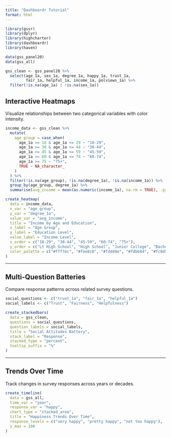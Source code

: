 ```yaml
---
title: "Dashboardr Tutorial"
format: html
---
```



```r
library(gssr)
library(dplyr)
library(highcharter)
library(dashboardr)
library(haven)

data(gss_panel20)
data(gss_all)

gss_clean <- gss_panel20 %>%
  select(age_1a, sex_1a, degree_1a, happy_1a, trust_1a, 
         fair_1a, helpful_1a, income_1a, polviews_1a) %>%
  filter(!is.na(age_1a) | !is.na(sex_1a))
```

## Interactive Heatmaps

Visualize relationships between two categorical variables with color intensity.

```r
income_data <- gss_clean %>%
  mutate(
    age_group = case_when(
      age_1a >= 18 & age_1a <= 29 ~ "18-29",
      age_1a >= 30 & age_1a <= 44 ~ "30-44", 
      age_1a >= 45 & age_1a <= 59 ~ "45-59",
      age_1a >= 60 & age_1a <= 74 ~ "60-74",
      age_1a >= 75 ~ "75+",
      TRUE ~ NA_character_
    )
  ) %>%
  filter(!is.na(age_group), !is.na(degree_1a), !is.na(income_1a)) %>%
  group_by(age_group, degree_1a) %>%
  summarise(avg_income = mean(as.numeric(income_1a), na.rm = TRUE), .groups = 'drop')

create_heatmap(
  data = income_data,
  x_var = "age_group",
  y_var = "degree_1a",
  value_var = "avg_income",
  title = "Income by Age and Education",
  x_label = "Age Group",
  y_label = "Education Level", 
  value_label = "Income Level",
  x_order = c("18-29", "30-44", "45-59", "60-74", "75+"),
  y_order = c("Lt High School", "High School", "Junior College", "Bachelor", "Graduate"),
  color_palette = c("#fff7ec", "#fee8c8", "#fdd49e", "#fdbb84", "#fc8d59", "#ef6548", "#d7301f")
)
```

---

## Multi-Question Batteries

Compare response patterns across related survey questions.

```r

social_questions <- c("trust_1a", "fair_1a", "helpful_1a")
social_labels <- c("Trust", "Fairness", "Helpfulness")

create_stackedbars(
  data = gss_clean,
  questions = social_questions,
  question_labels = social_labels,
  title = "Social Attitudes Battery",
  stack_label = "Response",
  stacked_type = "percent",
  tooltip_suffix = "%"
)
```

---

## Trends Over Time

Track changes in survey responses across years or decades.

```r
create_timeline(
  data = gss_all,
  time_var = "year",
  response_var = "happy",
  chart_type = "stacked_area",
  title = "Happiness Trends Over Time",
  response_levels = c("very happy", "pretty happy", "not too happy"),
  y_max = 100
)
```
